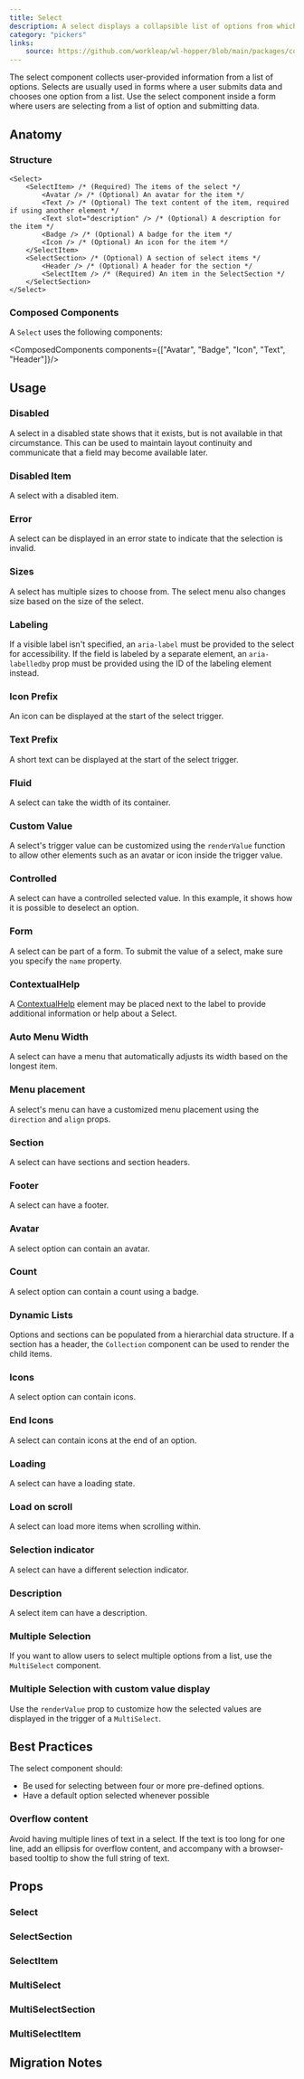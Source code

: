 ```yaml
---
title: Select
description: A select displays a collapsible list of options from which the user can select one.
category: "pickers"
links:
    source: https://github.com/workleap/wl-hopper/blob/main/packages/components/src/select/src/Select.tsx
---
```


The select component collects user-provided information from a list of options. Selects are usually used in forms where a user submits data and chooses one option from a list.
Use the select component inside a form where users are selecting from a list of option and submitting data.

<Example src="select/docs/preview" isOpen />

## Anatomy

### Structure

```tsx
<Select>
    <SelectItem> /* (Required) The items of the select */
        <Avatar /> /* (Optional) An avatar for the item */
        <Text /> /* (Optional) The text content of the item, required if using another element */
        <Text slot="description" /> /* (Optional) A description for the item */
        <Badge /> /* (Optional) A badge for the item */
        <Icon /> /* (Optional) An icon for the item */
    </SelectItem>
    <SelectSection> /* (Optional) A section of select items */
        <Header /> /* (Optional) A header for the section */
        <SelectItem /> /* (Required) An item in the SelectSection */
    </SelectSection>
</Select>
```

### Composed Components

A `Select` uses the following components:

<ComposedComponents components={["Avatar", "Badge", "Icon", "Text", "Header"]}/>

## Usage

### Disabled
A select in a disabled state shows that it exists, but is not available in that circumstance. This can be used to maintain layout continuity and communicate that a field may become available later.

<Example src="select/docs/disabled" />

### Disabled Item

A select with a disabled item.

<Example src="select/docs/select-dropdown/disabled" />

### Error
A select can be displayed in an error state to indicate that the selection is invalid.

<Example src="select/docs/error" />

### Sizes
A select has multiple sizes to choose from.
The select menu also changes size based on the size of the select.

<Example src="select/docs/sizes" />

### Labeling
If a visible label isn't specified, an `aria-label` must be provided to the select for accessibility. If the field is labeled by a separate element, an `aria-labelledby` prop must be provided using the ID of the labeling element instead.

<Example src="select/docs/labeling" />

### Icon Prefix
An icon can be displayed at the start of the select trigger.

<Example src="select/docs/iconPrefix" />

### Text Prefix
A short text can be displayed at the start of the select trigger.

<Example src="select/docs/textPrefix" />

### Fluid
A select can take the width of its container.

<Example src="select/docs/fluid" />

### Custom Value
A select's trigger value can be customized using the `renderValue` function to allow other elements such as an avatar or icon inside the trigger value.

<Example src="select/docs/customValue" />

### Controlled
A select can have a controlled selected value. In this example, it shows how it is possible to deselect an option.

<Example src="select/docs/controlled" />

### Form
A select can be part of a form. To submit the value of a select, make sure you specify the `name` property.

<Example src="select/docs/form" />

### ContextualHelp

A [ContextualHelp](/components/ContextualHelp) element may be placed next to the label to provide additional information or help about a Select.

<Example src="select/docs/ContextualHelp" />

### Auto Menu Width

A select can have a menu that automatically adjusts its width based on the longest item.

<Example src="select/docs/select-dropdown/autoMenuWidth" />

### Menu placement

A select's menu can have a customized menu placement using the `direction` and `align` props.

<Example src="select/docs/select-dropdown/menuPlacement" />

### Section

A select can have sections and section headers.

<Example src="select/docs/select-dropdown/section" />

### Footer

A select can have a footer.

<Example src="select/docs/select-dropdown/footer" />

### Avatar

A select option can contain an avatar.

<Example src="select/docs/select-dropdown/avatar" />

### Count

A select option can contain a count using a badge.

<Example src="select/docs/select-dropdown/count" />

### Dynamic Lists

Options and sections can be populated from a hierarchial data structure.
If a section has a header, the `Collection` component can be used to render the child items.

<Example src="select/docs/select-dropdown/dynamicLists" />

### Icons

A select option can contain icons.

<Example src="select/docs/select-dropdown/icons" />

### End Icons

A select can contain icons at the end of an option.

<Example src="select/docs/select-dropdown/endIcons" />

### Loading

A select can have a loading state.

<Example src="select/docs/select-dropdown/loading" />

### Load on scroll

A select can load more items when scrolling within.

<Example src="select/docs/select-dropdown/loadOnScroll" />

### Selection indicator

A select can have a different selection indicator.

<Example src="select/docs/select-dropdown/selectionIndicator" />

### Description

A select item can have a description.

<Example src="select/docs/select-dropdown/description" />

### Multiple Selection

If you want to allow users to select multiple options from a list, use the `MultiSelect` component.

<Example src="select/docs/multi-select" />

### Multiple Selection with custom value display

Use the `renderValue` prop to customize how the selected values are displayed in the trigger of a `MultiSelect`.

<Example src="select/docs/multi-select-custom-value" />

## Best Practices

The select component should:

- Be used for selecting between four or more pre-defined options.
- Have a default option selected whenever possible

### Overflow content

Avoid having multiple lines of text in a select. If the text is too long for one line, add an ellipsis for overflow content, and accompany with a browser-based tooltip to show the full string of text.

## Props

### Select

<PropTable component="Select" />

### SelectSection

<PropTable component="ListBoxSection" />


### SelectItem

<PropTable component="ListBoxItem" />


### MultiSelect

<PropTable component="MultiSelect" />

### MultiSelectSection

<PropTable component="ListBoxSection" />

### MultiSelectItem

<PropTable component="ListBoxItem" />

## Migration Notes

<MigrateGuide src="select/docs/migration-notes" />
